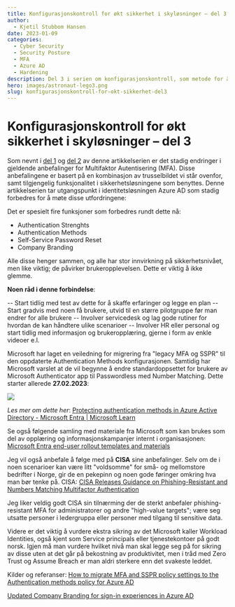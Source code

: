 ```yaml
---
title: Konfigurasjonskontroll for økt sikkerhet i skyløsninger – del 3
author:
  - Kjetil Stubbom Hansen
date: 2023-01-09
categories:
  - Cyber Security
  - Security Posture
  - MFA
  - Azure AD
  - Hardening
description: Del 3 i serien om konfigurasjonskontroll, som metode for å øke motstandsdyktigheten i skyløsninger, handler om endringer knyttet til autentiseringsmetoder og tilhørende funksjoner i Azure AD. 
hero: images/astronaut-lego3.png
slug: konfigurasjonskontroll-for-okt-sikkerhet-del3
---
```


# Konfigurasjonskontroll for økt sikkerhet i skyløsninger – del 3

Som nevnt i [del 1](https://blog.amestofortytwo.com/konfigurasjonskontroll-for-okt-sikkerhet/) og [del 2](https://blog.amestofortytwo.com/konfigurasjonskontroll-for-okt-sikkerhet-del2/) av denne artikkelserien er det stadig endringer i gjeldende anbefalinger for Multifaktor Autentisering (MFA). Disse anbefalingene er basert på en kombinasjon av trusselbildet vi står ovenfor, samt tilgjengelig funksjonalitet i sikkerhetsløsningene som benyttes. Denne artikkelserien tar utgangspunkt i identitetsløsningen Azure AD som stadig forbedres for å møte disse utfordringene: 

Det er spesielt fire funksjoner som forbedres rundt dette nå:
- Authentication Strenghts
- Authentication Methods
- Self-Service Password Reset
- Company Branding

Alle disse henger sammen, og alle har stor innvirkning på sikkerhetsnivået, men like viktig; de påvirker brukeropplevelsen. Dette er viktig å ikke glemme.

**Noen råd i denne forbindelse**:

-- Start tidlig med test av dette for å skaffe erfaringer og legge en plan
-- Start gradvis med noen få brukere, utvid til en større pilotgruppe før man endrer for alle brukere
-- Involver servicedesk og lag gode rutiner for hvordan de kan håndtere ulike scenarioer
-- Involver HR eller personal og start tidlig med informasjon og brukeropplæring, gjerne i form av enkle videoer e.l. 

	
Microsoft har laget en veiledning for migrering fra "legacy MFA og SSPR" til den oppdaterte Authentication Methods konfigurasjonen. Samtidig har Microsoft varslet at de vil begynne å endre standardoppsettet for brukere av Microsoft Authenticator app til Passwordless med Number Matching. Dette starter allerede **27.02.2023**: 

![](images/Enforced-Number-Matching-12-01-22.png)

 *Les mer om dette her*: [Protecting authentication methods in Azure Active Directory - Microsoft Entra | Microsoft Learn](https://learn.microsoft.com/nb-no/azure/active-directory/authentication/concept-authentication-default-enablement)
 
 Se også følgende samling med materiale fra Microsoft som kan brukes som del av opplæring og informasjonskampanjer internt i organisasjonen: [Microsoft Entra end-user rollout templates and materials](https://aka.ms/mfamails)

Jeg vil også anbefale å følge med på **CISA** sine anbefalinger. Selv om de i noen scenarioer kan være litt "voldsomme" for små- og mellomstore bedrifter i Norge, gir de en pekepinn og noen gode føringer omkring hva man bør tenke på. CISA: [CISA Releases Guidance on Phishing-Resistant and Numbers Matching Multifactor Authentication](https://www.cisa.gov/uscert/ncas/current-activity/2022/10/31/cisa-releases-guidance-phishing-resistant-and-numbers-matching) 

Jeg liker veldig godt CISA sin tilnærming der de sterkt anbefaler phishing-resistant MFA for administratorer og andre "high-value targets"; være seg utsatte personer i ledergruppa eller personer med tilgang til sensitive data. 

Videre er det viktig å vurdere ekstra sikring av det Microsoft kaller Workload Identities, også kjent som Service principals eller tjenestekontoer på godt norsk. Igjen må man vurdere hvilket nivå man skal legge seg på for sikring av disse uten at det går på bekostning av produktivitet, men i tråd med Zero Trust og Assume Breach er man aldri sterkere enn det svakeste leddet.

Kilder og referanser:
[How to migrate MFA and SSPR policy settings to the Authentication methods policy for Azure AD](https://learn.microsoft.com/en-us/azure/active-directory/authentication/how-to-authentication-methods-manage)

[Updated Company Branding for sign-in experiences in Azure AD](https://techcommunity.microsoft.com/t5/microsoft-entra-azure-ad-blog/introducing-enhanced-company-branding-for-sign-in-experiences-in/ba-p/3094110)

